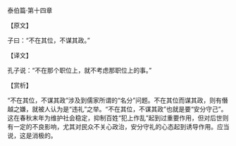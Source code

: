 

泰伯篇·第十四章

【原文】

子曰：“不在其位，不谋其政。”

【译文】

孔子说：“不在那个职位上，就不考虑那职位上的事。”

【赏析】

“不在其位，不谋其政”涉及到儒家所谓的“名分”问题。不在其位而谋其政，则有僭越之嫌，就被人认为是“违礼”之举。“不在其位，不谋其政”也就是要“安分守己”。这在春秋末年为维护社会稳定，抑制百姓“犯上作乱”起到过重要作用，但对后世则有一定的不良影响，尤其对民众不关心政治，安分守礼的心态起到诱导作用。应当说，这是消极的。

